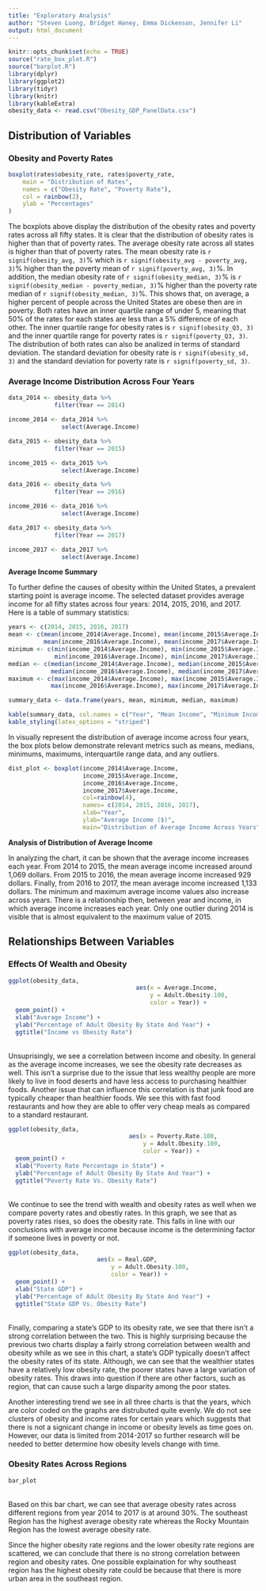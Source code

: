 ```yaml
---
title: "Exploratory Analysis"
author: "Steven Luong, Bridget Haney, Emma Dickenson, Jennifer Li"
output: html_document
---
```


```r
knitr::opts_chunk$set(echo = TRUE)
source("rate_box_plot.R")
source("barplot.R")
library(dplyr)
library(ggplot2)
library(tidyr)
library(knitr)
library(kableExtra)
obesity_data <- read.csv("Obesity_GDP_PanelData.csv")
```

## Distribution of Variables 
### Obesity and Poverty Rates
```r
boxplot(rates$obesity_rate, rates$poverty_rate,
    main = "Distribution of Rates",
    names = c("Obesity Rate", "Poverty Rate"),
    col = rainbow(2),
    ylab = "Percentages"
)
```

The boxplots above display the distribution of the obesity rates and poverty rates across all fifty states. It is clear that the distribution of obesity rates is higher than that of poverty rates. The average obesity rate across all states is higher than that of poverty rates. The mean obesity rate is `r signif(obesity_avg, 3)`% which is `r signif(obesity_avg - poverty_avg, 3)`% higher than the poverty mean of `r signif(poverty_avg, 3)`%. In addition, the median obesity rate of `r signif(obesity_median, 3)`% is `r signif(obesity_median - poverty_median, 3)`% higher than the poverty rate median of `r signif(obesity_median, 3)`%. This shows that, on average, a higher percent of people across the United States are obese then are in poverty. Both rates have an inner quartile range of under 5, meaning that 50% of the rates for each states are less than a 5% difference of each other. The inner quartile range for obesity rates is `r signif(obesity_Q3, 3)` and the inner quartile range for poverty rates is `r signif(poverty_Q3, 3)`. The distribution of both rates can also be analized in terms of standard deviation. The standard deviation for obesity rate is `r signif(obesity_sd, 3)` and the standard deviation for poverty rate is `r signif(poverty_sd, 3)`.

### Average Income Distribution Across Four Years

```r
data_2014 <- obesity_data %>%
             filter(Year == 2014)

income_2014 <- data_2014 %>%
               select(Average.Income)

```

```r
data_2015 <- obesity_data %>%
             filter(Year == 2015)

income_2015 <- data_2015 %>%
               select(Average.Income)

```

```r
data_2016 <- obesity_data %>%
             filter(Year == 2016)

income_2016 <- data_2016 %>%
               select(Average.Income)
```

```r
data_2017 <- obesity_data %>%
             filter(Year == 2017)

income_2017 <- data_2017 %>%
               select(Average.Income)

```

**Average Income Summary**

To further define the causes of obesity within the United States, a prevalent starting point
is average income. The selected dataset provides average income for all fifty states across four years: 2014, 2015, 2016, and 2017. Here is a table of summary statistics:


```r
years <- c(2014, 2015, 2016, 2017)
mean <- c(mean(income_2014$Average.Income), mean(income_2015$Average.Income),  
          mean(income_2016$Average.Income), mean(income_2017$Average.Income))
minimum <- c(min(income_2014$Average.Income), min(income_2015$Average.Income),  
             min(income_2016$Average.Income), min(income_2017$Average.Income))
median <- c(median(income_2014$Average.Income), median(income_2015$Average.Income),  
            median(income_2016$Average.Income), median(income_2017$Average.Income))
maximum <- c(max(income_2014$Average.Income), max(income_2015$Average.Income),  
            max(income_2016$Average.Income), max(income_2017$Average.Income))

summary_data <- data.frame(years, mean, minimum, median, maximum)

kable(summary_data, col.names = c("Year", "Mean Income", "Minimum Income", "Median Income", "Maximum Income")) %>%
kable_styling(latex_options = "striped")  
```

In visually represent the distribution of average income across four years, the box plots below demonstrate relevant metrics such as means, medians, minimums, maximums, interquartile range data, and any outliers.
```r
dist_plot <- boxplot(income_2014$Average.Income, 
                     income_2015$Average.Income,        
                     income_2016$Average.Income, 
                     income_2017$Average.Income,
                     col=rainbow(4),
                     names= c(2014, 2015, 2016, 2017),
                     xlab="Year",
                     ylab="Average Income ($)",
                     main="Distribution of Average Income Across Years")

```

**Analysis of Distribution of Average Income**

In analyzing the chart, it can be shown that the average income increases each year. From 2014 to 2015, the mean average income increased around 1,069 dollars. From 2015 to 2016, the mean average income increased 929 dollars. Finally, from 2016 to 2017, the mean average income increased 1,133 dollars. The minimum and maximum average income values also increase across years. There is a relationship then, between year and income, in which average income increases each year. Only one outlier during 2014 is visible that is almost equivalent to the maximum value of 2015.


## Relationships Between Variables
### Effects Of Wealth and Obesity
``` r
ggplot(obesity_data, 
                                    aes(x = Average.Income,
                                        y = Adult.Obesity.100,
                                        color = Year)) +
  geom_point() +
  xlab("Average Income") +
  ylab("Percentage of Adult Obesity By State And Year") +
  ggtitle("Income vs Obesity Rate")
```
<br>
Unsuprisingly, we see a correlation between income and obesity. In general as the average 
income increases, we see the obesity rate decreases as well. This isn't a surprise due 
to the issue that less wealthy people are more likely to live in food deserts and have less access
to purchasing healthier foods. Another issue that can influence this correlation is that 
junk food are typically cheaper than healthier foods. We see this with fast food restaurants
and how they are able to offer very cheap meals as compared to a standard restaurant. 

``` r
ggplot(obesity_data,
                                  aes(x = Poverty.Rate.100,
                                      y = Adult.Obesity.100,
                                      color = Year)) +
  geom_point() +
  xlab("Poverty Rate Percentage in State") + 
  ylab("Percentage of Adult Obesity By State And Year") +
  ggtitle("Poverty Rate Vs. Obesity Rate")
```
<br>
We continue to see the trend with wealth and obesity rates as well when we compare poverty
rates and obestiy rates. In this graph, we see that as poverty rates rises, so does the 
obesity rate. This falls in line with our conclusions with average income because income 
is the determining factor if someone lives in poverty or not.

``` r
ggplot(obesity_data,
                         aes(x = Real.GDP,
                             y = Adult.Obesity.100,
                             color = Year)) +
  geom_point() +
  xlab("State GDP") + 
  ylab("Percentage of Adult Obesity By State And Year") +
  ggtitle("State GDP Vs. Obesity Rate")
```
<br>
Finally, comparing a state's GDP to its obesity rate, we see that there isn't a strong
correlation between the two. This is highly surprising because the previous two charts
display a fairly strong correlation between wealth and obesity while as we see in this chart,
a state's GDP typically doesn't affect the obesity rates of its state. Although, we can see
that the wealthier states have a relatively low obesity rate, the poorer states have a large variation
of obesity rates. This draws into question if there are other factors, such as region, that can cause such
a large disparity among the poor states.

Another interesting trend we see in all three charts is that the years, which are color 
coded on the graphs are distrubuted quite evenly. We do not see clusters of obesity and income rates for certain years which suggests that there is not a signicant change in income or obesity levels as time goes on. However, our data is limited from 2014-2017 so further research will be needed to better determine how obesity levels change with time. 
<br>

### Obesity Rates Across Regions
``` r
bar_plot
```
<br>
Based on this bar chart, we can see that average obesity rates across different regions from year 2014 to 2017 is at around 30%. The southeast Region has the highest average obesity rate whereas the Rocky Mountain Region has the lowest average obesity rate. 

Since the higher obesity rate regions and the lower obesity rate regions are scattered, we can conclude that there is no strong correlation between region and obesity rates. One possible explaination for why southeast region has the highest obesity rate could be because that there is more urban area in the southeast region. 

